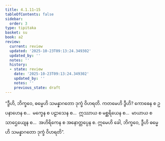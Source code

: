 ```yaml
---
title: 4.1.11–15
tableOfContents: false
sidebar:
  order: 3
type: tipitaka
basket: su
book: a2
review:
  current: review
  updated: '2025-10-23T09:13:24.349302'
  updated_by: ''
  notes: ''
  history:
  - state: review
    date: '2025-10-23T09:13:24.349302'
    updated_by: ''
    notes: ''
    previous_state: draft
---
```



<ReviewStatus review={frontmatter.review} showDetails={true} />

<HypothesisAnnotation frontmatter={frontmatter} />

<DynamicBreadcrumb />

<Division number="183" book="a2" e="ch" v="15" p="95">

<Paragraph number="278" book="a2">
“ဒွီဟိ, ဘိက္ခဝေ, ဓမ္မေဟိ သမန္နာဂတော ဒုက္ခံ ဝိဟရတိ. ကတမေဟိ ဒွီဟိ? ကောဓေန စ ဥပနာဟေန စ…  မက္ခေန စ ပဠာသေန စ…  ဣဿာယ စ မစ္ဆရိယေန စ…  မာယာယ စ သာဌေယျေန စ…  အဟိရိကေန စ အနောတ္တပ္ပေန စ. ဣမေဟိ ခေါ, ဘိက္ခဝေ, ဒွီဟိ ဓမ္မေဟိ သမန္နာဂတော ဒုက္ခံ ဝိဟရတိ”.
</Paragraph>
</Division>
